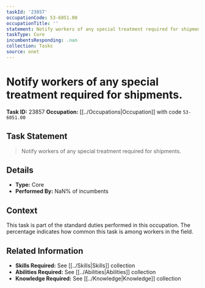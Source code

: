 ```yaml
---
taskId: '23857'
occupationCode: 53-6051.00
occupationTitle: ''
statement: Notify workers of any special treatment required for shipments.
taskType: Core
incumbentsResponding: .nan
collection: Tasks
source: onet
---
```

# Notify workers of any special treatment required for shipments.

**Task ID:** 23857
**Occupation:** [[../Occupations|Occupation]] with code `53-6051.00`

## Task Statement

> Notify workers of any special treatment required for shipments.

## Details

- **Type:** Core
- **Performed By:** NaN% of incumbents

## Context

This task is part of the standard duties performed in this occupation. The percentage indicates how common this task is among workers in the field.

## Related Information

- **Skills Required:** See [[../Skills|Skills]] collection
- **Abilities Required:** See [[../Abilities|Abilities]] collection
- **Knowledge Required:** See [[../Knowledge|Knowledge]] collection
